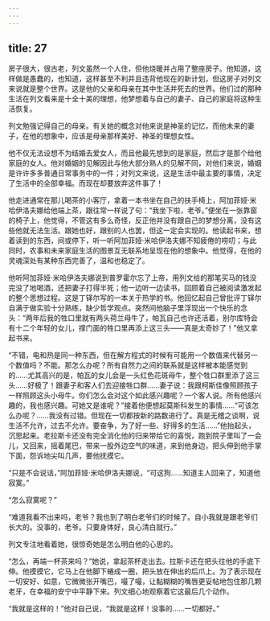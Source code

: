 ```yaml
---
---
---
```

title: 27
---




房子很大，很古老，列文虽然一个人住，但他烧暖并占用了整座房子。他知道，这样做是愚蠢的，也知道，这样甚至不利并且违背他现在的新计划，但这房子对列文来说就是整个世界。这是他的父亲和母亲在其中生活并死去的世界。他们过的那种生活在列文看来是十全十美的理想，他梦想着与自己的妻子、自己的家庭将这种生活恢复。

列文勉强记得自己的母亲。有关她的概念对他来说是神圣的记忆，而他未来的妻子，在他的想象中，应该是母亲那样美好、神圣的理想女性。

他不仅无法设想不为结婚去爱女人，而且他最先想到的是家庭，然后才是那个给他家庭的女人。他对婚姻的见解因此与他大部分熟人的见解不同，对他们来说，婚姻是许许多多普通日常事务中的一件；对列文来说，这是生活中最主要的事情，决定了生活中的全部幸福。而现在却要放弃这件事了！

他走进通常在那儿喝茶的小客厅，拿着一本书坐在自己的扶手椅上，阿加菲娅·米哈伊洛夫娜给他端上茶，跟往常一样说了句：“我坐下啦，老爷。”便坐在一张靠窗的椅子上，他觉得，不管这有多么奇怪，反正他并没有跟自己的梦想分离，没有这些他就无法生活。跟她也好，跟别的人也罢，但这一定会实现的。他读起书来，想着读到的东西，间或停下，听一听阿加菲娅·米哈伊洛夫娜不知疲倦的唠叨；与此同时，农事和未来家庭生活的图景互无联系地呈现在他的想象中。他觉得，在他的灵魂深处有某种东西完善了，温和也稳定了。

他听阿加菲娅·米哈伊洛夫娜说到普罗霍尔忘了上帝，用列文给的那笔买马的钱没完没了地喝酒，还把妻子打得半死；他一边听一边读书，回顾着自己被阅读激发起的整个思想过程。这是丁铎尔写的一本关于热学的书。他回忆起自己曾批评丁铎尔自满于做实验十分熟练，缺少哲学观点。突然间他脑子里浮现出一个快乐的念头：“两年后我的牲口里就有两头荷兰母牛了，帕瓦自己也许还活着，别尔库特会有十二个年轻的女儿，撑门面的牲口里再添上这三头——真是太奇妙了！”他又拿起书来。

“不错，电和热是同一种东西，但在解方程式的时候有可能用一个数值来代替另一个数值吗？不能。那怎么办呢？所有自然力之间的联系就是这样被本能感觉到的……尤其高兴的是，帕瓦的女儿会是一头红色花斑母牛，整个牲口群里添了这三头……好极了！跟妻子和客人们去迎接牲口群……妻子说：我跟柯斯佳像照顾孩子一样照顾这头小母牛。你们怎么会对这个如此感兴趣呢？一个客人说。所有他感兴趣的，我也感兴趣。可她又是谁呢？”接着他便想起莫斯科发生的事情……“可该怎么办呢？……我没有过错。但现在一切都按新的路数进行了。真是无稽之谈啊，说生活不允许，过去不允许。要奋争，为了好一些、好得多的生活……”他抬起头，沉思起来。老拉斯卡还没有完全消化他的归来带给它的喜悦，跑到院子里叫了一会儿，又回来，摇着尾巴，带来一股外边空气的味道，来到他身边，把头伸到他手掌下面，怨诉地尖叫几声，要他抚摸它。

“只是不会说话，”阿加菲娅·米哈伊洛夫娜说，“可这狗……知道主人回来了，知道他寂寞。”

“怎么寂寞呢？”

“难道我看不出来吗，老爷？我也到了明白老爷们的时候了。自小我就是跟老爷们长大的。没事的，老爷。只要身体好，良心清白就行。”

列文专注地看着她，很惊奇她是怎么明白他的心思的。

“怎么，再端一杯茶来吗？”她说，拿起茶杯走出去。拉斯卡还在把头往他的手底下伸。他摸摸它，它马上在他脚下蜷成一圈，把头放在伸出的后爪上。为了表示现在一切安好、如意，它微微张开嘴巴，嘬了嘬，让黏糊糊的嘴唇更妥帖地包住那几颗老牙，在幸福的安宁中平静下来。列文细心地观察着它这最后几个动作。

“我就是这样的！”他对自己说，“我就是这样！没事的……一切都好。”